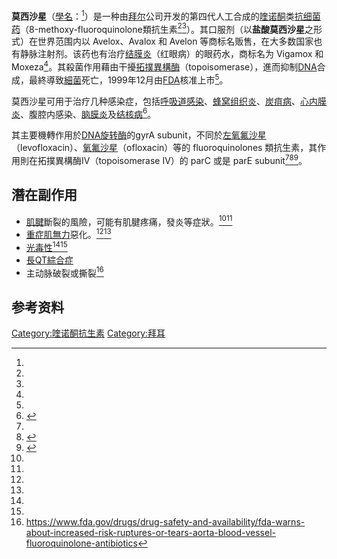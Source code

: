 {{drugbox
| Watchedfields = changed
| UNII_Ref = {{fdacite|correct|FDA}}
| UNII = U188XYD42P
| verifiedrevid = 462255811
| IUPAC_name = 1-cyclopropyl-7-[(1''S'',6''S'')-2,8-diazabicyclo[4.3.0]nonan-8-yl]-6-fluoro-8-methoxy-4-oxoquinoline-3-carboxylic acid. 
| image = Moxifloxacin Structural Formulae V.1.svg
| image2 = Moxifloxacin-cation-from-xtal-3D-balls.png
| InChI = 1/C21H24FN3O4/c1-29-20-17-13(19(26)14(21(27)28)9-25(17)12-4-5-12)7-15(22)18(20)24-8-11-3-2-6-23-16(11)10-24/h7,9,11-12,16,23H,2-6,8,10H2,1H3,(H,27,28)/t11-,16+/m0/s1
| InChIKey = FABPRXSRWADJSP-MEDUHNTEBH
| ChEMBL_Ref = {{ebicite|correct|EBI}}
| ChEMBL = 32
| StdInChI_Ref = {{stdinchicite|correct|chemspider}}
| StdInChI = 1S/C21H24FN3O4/c1-29-20-17-13(19(26)14(21(27)28)9-25(17)12-4-5-12)7-15(22)18(20)24-8-11-3-2-6-23-16(11)10-24/h7,9,11-12,16,23H,2-6,8,10H2,1H3,(H,27,28)/t11-,16+/m0/s1
| StdInChIKey_Ref = {{stdinchicite|correct|chemspider}}
| StdInChIKey = FABPRXSRWADJSP-MEDUHNTESA-N
| CAS_number_Ref = {{cascite|correct|??}}
| CAS_number = 354812-41-2
| ChemSpiderID_Ref = {{chemspidercite|correct|chemspider}}
| ChemSpiderID = 134802
| NIAID_ChemDB = 070017
| ATC_prefix = J01
| ATC_suffix = MA14
| ATC_supplemental = {{ATC|S01|AE07}}
| PubChem = 152946
| DrugBank_Ref = {{drugbankcite|correct|drugbank}}
| DrugBank = DB00218
| chemical_formula =
| C=21 | H=24 | N=3 | F=1 | O=4
| molecular_weight = 401.431 [[Gram|g]]/[[Mole_(unit)|mol]]
| smiles = COc1c2c(cc(c1N3C[C@@H]4CCCN[C@@H]4C3)F)c(=O)c(cn2C5CC5)C(=O)O
| bioavailability = 86 to 92%
| protein_bound = 30 to 50%
| metabolism = [[Glucuronide|Glucuronide]] and [[sulfate|sulfate]] conjugation<br>[[Cytochrome_P450|Cytochrome P450]] system not involved
| elimination_half-life = 12 hours
| excretion = hepatic
| pregnancy_AU = B3
| pregnancy_US = C
| legal_AU =
| legal_UK =
| legal_US = Rx-only
| routes_of_administration = [[Route_of_administration#Enteral|Oral]], [[Intravenous_therapy|IV]], local (eyedrops)
| tradename = Avelox<br/>Vigamox, Moxeza (eye drops)
| Drugs.com = {{drugs.com|monograph|avelox}}
| MedlinePlus = a600002
| licence_US = Moxifloxacin
}}

'''莫西沙星'''（[[學名|學名]]：{{sname|moxifloxacin}}<ref name="drug-Avelox"/>）是一种由[[拜尔|拜尔]]公司开发的第四代人工合成的[[喹诺酮|喹诺酮]]类[[抗细菌药|抗细菌药]]（8-methoxy-fluoroquinolone類抗生素<ref name="tma-2001-44-12"/><ref name="ysp-201502-09"/>）。其口服剂（以'''盐酸莫西沙星'''之形式）在世界范围内以 Avelox、Avalox 和 Avelon 等商标名贩售，在大多数国家也有静脉注射剂。该药也有治疗[[结膜炎|结膜炎]]（红眼病）的眼药水，商标名为 Vigamox 和 Moxeza<ref name="tcdruginfo-Moxifloxacin"/>。其殺菌作用藉由干擾[[拓撲異構酶|拓撲異構酶]]（topoisomerase），進而抑制[[DNA|DNA]]合成，最終導致[[細菌|細菌]]死亡，1999年12月由[[FDA|FDA]]核准上市<ref name="ysp-201502-09"/>。

莫西沙星可用于治疗几种感染症，包括[[呼吸道感染|呼吸道感染]]、[[蜂窝组织炎|蜂窝组织炎]]、[[炭疽病|炭疽病]]、[[心内膜炎|心内膜炎]]、腹腔内感染、[[脑膜炎|脑膜炎]]及[[结核病|结核病]]<ref name=AHFS>{{cite web|title=Avelox|url=http://www.drugs.com/monograph/avelox.html|work=The American Society of Health-System Pharmacists|accessdate=2015-10-02|archive-date=2018-12-11|archive-url=https://web.archive.org/web/20181211103637/https://www.drugs.com/monograph/avelox.html|dead-url=no}}</ref>。

其主要機轉作用於[[DNA旋转酶|DNA旋转酶]]的gyrA subunit，不同於[[左氧氟沙星|左氧氟沙星]]（levofloxacin）、[[氧氟沙星|氧氟沙星]]（ofloxacin）等的 fluoroquinolones 類抗生素，其作用則在拓撲異構酶IV（topoisomerase IV）的 parC 或是 parE subunit<ref name="ysp-201502-09"/><ref>{{cite web|url=http://www.ncbi.nlm.nih.gov/pubmed/8891124 |title=ParC subunit of DNA topoisomerase IV of Streptococcus pneumoniae is a primary target of fluoroquinolones and cooperates with DNA gyrase A subunit i... |accessdate= 2015-11-03 | publisher=PubMed - [[美国国家生物技术信息中心|NCBI]]  |language=en}}</ref><ref>{{cite web|url= http://prodata.swmed.edu/Lab/Research.htm |title= Grishin Lab: Research |date=2015-04-30|accessdate= 2015-11-03 | publisher={{tsl|en|University of Texas Southwestern Medical Center|德克薩斯大學西南醫學中心|University of Texas Southwestern Medical Center}} |language=en}}</ref>。

==潛在副作用==
*[[腱|肌腱]]斷裂的風險，可能有肌腱疼痛，發炎等症狀。<ref name="ysp-201502-09"/><ref name="tcdruginfo-Moxifloxacin"/>
*[[重症肌無力|重症肌無力]]惡化。<ref name="ysp-201502-09"/><ref name="tcdruginfo-Moxifloxacin"/>
*[[光毒性|光毒性]]<ref name="ysp-201502-09"/><ref name="tcdruginfo-Moxifloxacin"/>
*[[長QT綜合症|長QT綜合症]]
*主动脉破裂或撕裂<ref>https://www.fda.gov/drugs/drug-safety-and-availability/fda-warns-about-increased-risk-ruptures-or-tears-aorta-blood-vessel-fluoroquinolone-antibiotics</ref>

==参考资料==
{{reflist|1|refs=
<ref name="drug-Avelox">{{cite web|title=Avelox: Uses, Dosage & Side Effects |url=http://www.drugs.com/avelox.html |work=The American Society of Health-System Pharmacists|accessdate=2015-11-01 |publisher=Drugs.com }}</ref>
<ref name="tma-2001-44-12">{{cite web |url= http://www.tma.tw/ltk/90440712.htm |title= Fluoroquinolone類抗生素新觀與分類 |author= 施議強 |coauthors= 許清曉、侯承伯 |work= 《台灣醫界》, Vol.44, No.12 |publisher= 中華民國醫師公會全國聯合會 |date= 2001 |origyear= 2001 |accessdate= 2015-11-01 |language= zh |archive-url= https://web.archive.org/web/20160304192704/http://www.tma.tw/ltk/90440712.htm |archive-date= 2016-03-04 |dead-url= yes }}{{zh-tw }}</ref>
<ref name="ysp-201502-09">{{cite web| url= http://www.ysp.com.tw/ysp/Product-Medicine-01.aspx?tc=6b&volumn=201502&sn=9 |title= Moxifloxacin簡介與治療概況 |author=  |coauthors=  | work=《永信藥訊》2015年2月號 | publisher= [[永信藥品|永信藥品]] |date=2015-02-01|origyear= 2015|accessdate=2015-11-02 |language=zh}}{{zh-tw }}</ref>
<ref name="tcdruginfo-Moxifloxacin">{{cite web| url=http://www.tcdruginfo.com/My%20Webs%5CMoxifloxacin.html |title= MOXIFLOXACIN |author=  |coauthors= | publisher=全球華人藥物資訊網 |accessdate=2015-11-02 |language=zh}}{{zh-tw }}、[http://www.tcdruginfo.com/Simple/&Moxifloxacin.html {{zh-cn}}]</ref>
}}

{{核酸合成抑制剂类抗生素}}
[[Category:喹诺酮抗生素|Category:喹诺酮抗生素]]

[[Category:拜耳|Category:拜耳]]